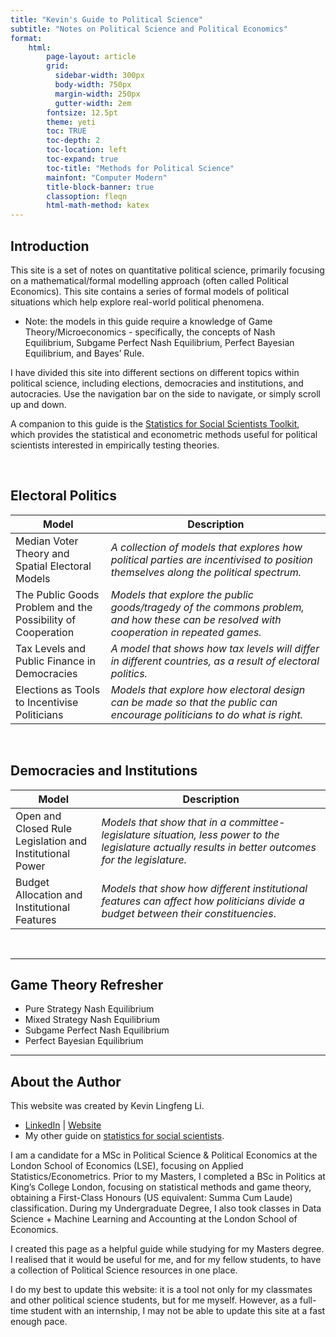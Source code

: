 ```yaml
---
title: "Kevin's Guide to Political Science"
subtitle: "Notes on Political Science and Political Economics"
format:
    html:
        page-layout: article
        grid:
          sidebar-width: 300px
          body-width: 750px
          margin-width: 250px
          gutter-width: 2em
        fontsize: 12.5pt
        theme: yeti
        toc: TRUE
        toc-depth: 2
        toc-location: left
        toc-expand: true
        toc-title: "Methods for Political Science"
        mainfont: "Computer Modern"
        title-block-banner: true
        classoption: fleqn
        html-math-method: katex
---
```


## Introduction

This site is a set of notes on quantitative political science, primarily focusing on a mathematical/formal modelling approach (often called Political Economics). This site contains a series of formal models of political situations which help explore real-world political phenomena.

-   Note: the models in this guide require a knowledge of Game Theory/Microeconomics - specifically, the concepts of Nash Equilibrium, Subgame Perfect Nash Equilibrium, Perfect Bayesian Equilibrium, and Bayes' Rule.

I have divided this site into different sections on different topics within political science, including elections, democracies and institutions, and autocracies. Use the navigation bar on the side to navigate, or simply scroll up and down.

A companion to this guide is the [Statistics for Social Scientists Toolkit](https://statsnotes.github.io), which provides the statistical and econometric methods useful for political scientists interested in empirically testing theories.

<br />

## Electoral Politics

| Model                                                       | Description                                                                                                                              |
|-------------------------------------------------------------|------------------------------------------------------------------------------------------------------------------------------------------|
| Median Voter Theory and Spatial Electoral Models            | *A collection of models that explores how political parties are incentivised to position themselves along the political spectrum.*       |
| The Public Goods Problem and the Possibility of Cooperation | *Models that explore the public goods/tragedy of the commons problem, and how these can be resolved with cooperation in repeated games.* |
| Tax Levels and Public Finance in Democracies                | *A model that shows how tax levels will differ in different countries, as a result of electoral politics.*                               |
| Elections as Tools to Incentivise Politicians               | *Models that explore how electoral design can be made so that the public can encourage politicians to do what is right.*                 |

<br />

## Democracies and Institutions

| Model                                                    | Description                                                                                                                                          |
|----------------------------------------------------------|------------------------------------------------------------------------------------------------------------------------------------------------------|
| Open and Closed Rule Legislation and Institutional Power | *Models that show that in a committee-legislature situation, less power to the legislature actually results in better outcomes for the legislature.* |
| Budget Allocation and Institutional Features             | *Models that show how different institutional features can affect how politicians divide a budget between their constituencies*.                     |

<br />

------------------------------------------------------------------------

## Game Theory Refresher

-   Pure Strategy Nash Equilibrium
-   Mixed Strategy Nash Equilibrium
-   Subgame Perfect Nash Equilibrium
-   Perfect Bayesian Equilibrium

------------------------------------------------------------------------

## About the Author

This website was created by Kevin Lingfeng Li.

-   [LinkedIn](https://www.linkedin.com/in/kevinlingfengli/) \| [Website](https://kevinli03.github.io/)
-   My other guide on [statistics for social scientists](https://statsnotes.github.io).

I am a candidate for a MSc in Political Science & Political Economics at the London School of Economics (LSE), focusing on Applied Statistics/Econometrics. Prior to my Masters, I completed a BSc in Politics at King’s College London, focusing on statistical methods and game theory, obtaining a First-Class Honours (US equivalent: Summa Cum Laude) classification. During my Undergraduate Degree, I also took classes in Data Science + Machine Learning and Accounting at the London School of Economics.

I created this page as a helpful guide while studying for my Masters degree. I realised that it would be useful for me, and for my fellow students, to have a collection of Political Science resources in one place.

I do my best to update this website: it is a tool not only for my classmates and other political science students, but for me myself. However, as a full-time student with an internship, I may not be able to update this site at a fast enough pace.
